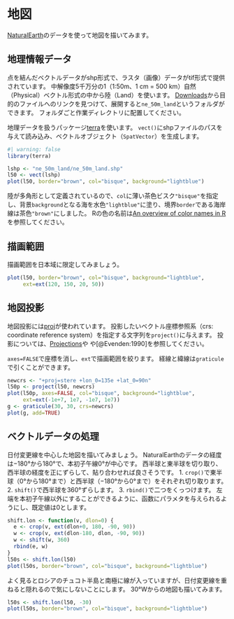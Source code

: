 # 地図 {#sec-map}

[NaturalEarth](https://www.naturalearthdata.com/)のデータを使って地図を描いてみます。

## 地理情報データ

点を結んだベクトルデータがshp形式で、ラスタ（画像）データがtif形式で提供されています。
中解像度5千万分の1（1:50m、1 cm $=$ 500 km）自然（Physical）ベクトル形式の中から陸（Land）を使います。
[Downloads](https://www.naturalearthdata.com/downloads/)から目的のファイルへのリンクを見つけて、展開すると`ne_50m_land`というフォルダができます。
フォルダごと作業ディレクトリに配置してください。

地理データを扱うパッケージ[terra](https://rspatial.github.io/terra/index.html)を使います。
`vect()`にshpファイルのパスを与えて読み込み、ベクトルオブジェクト（`SpatVector`）を生成します。

```r
#| warning: false
library(terra)

lshp <- "ne_50m_land/ne_50m_land.shp"
l50 <- vect(lshp)
plot(l50, border="brown", col="bisque", background="lightblue")
```

陸が多角形として定義されているので、`col`に薄い茶色ビスク`"bisque"`を指定し、背景`background`となる海を水色`"lightblue"`に塗り、境界`border`である海岸線は茶色`"brown"`にしました。
Rの色の名前は[An overview of color names in R](https://r-graph-gallery.com/42-colors-names.html)を参照してください。

## 描画範囲

描画範囲を日本域に限定してみましょう。
```r
plot(l50, border="brown", col="bisque", background="lightblue", 
     ext=ext(120, 150, 20, 50))
```

## 地図投影

地図投影には[proj](https://proj.org/)が使われています。
投影したいベクトル座標参照系（crs: coordinate reference system）を指定する文字列を`project()`に与えます。
投影については、[Projections](https://proj.org/operations/projections/index.html)や
[](https://download.osgeo.org/proj/OF90-284.pdf)や[@Evenden:1990]を参照してください。

`axes=FALSE`で座標を消し、`ext`で描画範囲を絞ります。
経線と緯線は`graticule`で引くことができます。

```r
newcrs <- "+proj=stere +lon_0=135e +lat_0=90n"
l50p <- project(l50, newcrs)
plot(l50p, axes=FALSE, col="bisque", background="lightblue",
     ext=ext(-1e+7, 1e7, -1e7, 1e7))
g <- graticule(30, 30, crs=newcrs)
plot(g, add=TRUE)
```

## ベクトルデータの処理

日付変更線を中心した地図を描いてみましょう。
NaturalEarthのデータの経度は−180°から180°で、本初子午線0°が中心です。
西半球と東半球を切り取り、西半球の経度を正にずらして、貼り合わせれば良さそうです。
1. `crop()`で東半球（0°から180°まで）と西半球（−180°から0°まで）をそれぞれ切り取ります。
2. `shift()`で西半球を360°ずらします。
3. `rbind()`で二つをくっつけます。
左端を本初子午線以外にすることができるように、函数にパラメタを与えられるようにし、既定値は0とします。
```r
shift.lon <- function(v, dlon=0) {
  e <- crop(v, ext(dlon+0, 180, -90, 90))
  w <- crop(v, ext(dlon-180, dlon, -90, 90))
  w <- shift(w, 360)
  rbind(e, w)
}
l50s <- shift.lon(l50)
plot(l50s, border="brown", col="bisque", background="lightblue")
```
よく見るとロシアのチュコト半島と南極に線が入っていますが、日付変更線を重ねると隠れるので気にしないことにします。
30°Wからの地図も描いてみます。
```r
l50s <- shift.lon(l50, -30)
plot(l50s, border="brown", col="bisque", background="lightblue")
```

